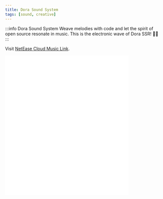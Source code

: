 ```yaml
---
title: Dora Sound System
tags: [sound, creative]
---
```


:::info Dora Sound System
Weave melodies with code and let the spirit of open source resonate in music. This is the electronic wave of Dora SSR! 🚀🎶
:::

Visit [NetEase Cloud Music Link](http://music.163.com/radio?id=1219977475&userid=258822508&app_version=9.2.45).

<iframe frameborder="no" border="0" marginwidth="0" marginheight="0" width="400" height="450" src="//music.163.com/outchain/player?type=4&id=1219977475&auto=0&height=430"></iframe>

